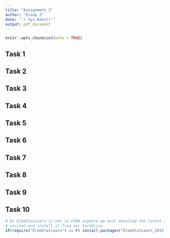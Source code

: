 ```yaml
---
title: "Assignment 3"
author: "Group 2"
date: "`r Sys.Date()`"
output: pdf_document
---
```


```r
knitr::opts_chunk$set(echo = TRUE)
```

## Task 1

## Task 2

## Task 3

## Task 4

## Task 5

## Task 6

## Task 7

## Task 8

## Task 9

## Task 10

```r
# As ElemStatLearn is not in CRAN anymore we must download the latest archived 
# version and install it from our harddrive
if(require("ElemStatLearn") == F) install.packages("ElemStatLearn_2015.6.26.1.tar.gz", repos = NULL)
```

